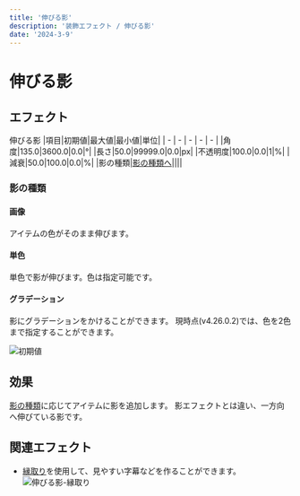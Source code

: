 ---
title: '伸びる影'
description: '装飾エフェクト / 伸びる影'
date: '2024-3-9'
---
# 伸びる影

## エフェクト
伸びる影
|項目|初期値|最大値|最小値|単位|
| - | - | - | - | - |
|角度|135.0|3600.0|0.0|°|
|長さ|50.0|99999.0|0.0|px|
|不透明度|100.0|0.0|1|%|
|減衰|50.0|100.0|0.0|%|
|影の種類|[影の種類へ](#影の種類)||||

### 影の種類
#### 画像
アイテムの色がそのまま伸びます。

#### 単色
単色で影が伸びます。色は指定可能です。

#### グラデーション
影にグラデーションをかけることができます。
現時点(v4.26.0.2)では、色を2色まで指定することができます。

![初期値](/assets/effects/装飾/伸びる影/初期値.png)

## 効果
[影の種類](#影の種類)に応じてアイテムに影を追加します。
影エフェクトとは違い、一方向へ伸びている影です。

## 関連エフェクト
- [縁取り](/effects/装飾/縁取り/)を使用して、見やすい字幕などを作ることができます。
![伸びる影-縁取り](/assets/effects/装飾/伸びる影/伸びる影-縁取り.png)